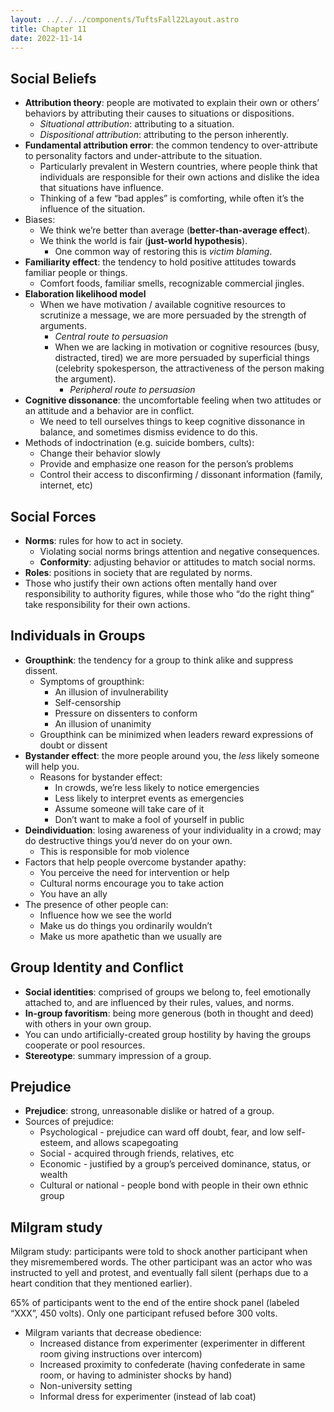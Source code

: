 ```yaml
---
layout: ../../../components/TuftsFall22Layout.astro
title: Chapter 11
date: 2022-11-14
---
```


## Social Beliefs

- **Attribution theory**: people are motivated to explain their own or others’ behaviors by attributing their causes to situations or dispositions. 
	- *Situational attribution*: attributing to a situation. 
	- *Dispositional attribution*: attributing to the person inherently. 
- **Fundamental attribution error**: the common tendency to over-attribute to personality factors and under-attribute to the situation. 
	- Particularly prevalent in Western countries, where people think that individuals are responsible for their own actions and dislike the idea that situations have influence. 
	- Thinking of a few “bad apples” is comforting, while often it’s the influence of the situation. 
- Biases:
	- We think we’re better than average (**better-than-average effect**).
	- We think the world is fair (**just-world hypothesis**).
		- One common way of restoring this is *victim blaming*. 
- **Familiarity effect**: the tendency to hold positive attitudes towards familiar people or things. 
	- Comfort foods, familiar smells, recognizable commercial jingles. 
- **Elaboration likelihood model**
	- When we have motivation / available cognitive resources to scrutinize a message, we are more persuaded by the strength of arguments. 
		- *Central route to persuasion*
		- When we are lacking in motivation or cognitive resources (busy, distracted, tired) we are more persuaded by superficial things (celebrity spokesperson, the attractiveness of the person making the argument). 
			- *Peripheral route to persuasion*
- **Cognitive dissonance**: the uncomfortable feeling when two attitudes or an attitude and a behavior are in conflict. 
	- We need to tell ourselves things to keep cognitive dissonance in balance, and sometimes dismiss evidence to do this. 
- Methods of indoctrination (e.g. suicide bombers, cults): 
	- Change their behavior slowly
	- Provide and emphasize one reason for the person’s problems
	- Control their access to disconfirming / dissonant information (family, internet, etc)


## Social Forces

- **Norms**: rules for how to act in society. 
	- Violating social norms brings attention and negative consequences. 
	- **Conformity**: adjusting behavior or attitudes to match social norms. 
- **Roles**: positions in society that are regulated by norms. 
- Those who justify their own actions often mentally hand over responsibility to authority figures, while those who “do the right thing” take responsibility for their own actions. 


## Individuals in Groups

- **Groupthink**: the tendency for a group to think alike and suppress dissent. 
	- Symptoms of groupthink:
		- An illusion of invulnerability
		- Self-censorship
		- Pressure on dissenters to conform
		- An illusion of unanimity
	- Groupthink can be minimized when leaders reward expressions of doubt or dissent
- **Bystander effect**: the more people around you, the *less* likely someone will help you. 
	- Reasons for bystander effect:
		- In crowds, we’re less likely to notice emergencies
		- Less likely to interpret events as emergencies
		- Assume someone will  take care of it
		- Don’t want to make a fool of yourself in public
- **Deindividuation**: losing awareness of your individuality in a crowd; may do destructive things you’d never do on your own. 
	- This is responsible for mob violence
- Factors that help people overcome bystander apathy:
	- You perceive the need for intervention or help
	- Cultural norms encourage you to take action
	- You have an ally
- The presence of other people can:
	- Influence how we see the world
	- Make us do things you ordinarily wouldn’t
	- Make us more apathetic than we usually are


## Group Identity and Conflict

- **Social identities**: comprised of groups we belong to, feel emotionally attached to, and are influenced by their rules, values, and norms. 
- **In-group favoritism**: being more generous (both in thought and deed) with others in your own group. 
- You can undo artificially-created group hostility by having the groups cooperate or pool resources. 
- **Stereotype**: summary impression of a group. 

## Prejudice

- **Prejudice**: strong, unreasonable dislike or hatred of a group. 
- Sources of prejudice: 
	- Psychological - prejudice can ward off doubt, fear, and low self-esteem, and allows scapegoating
	- Social - acquired through friends, relatives, etc
	- Economic - justified by a group’s perceived dominance, status, or wealth
	- Cultural or national - people bond with people in their own ethnic group


## Milgram study

Milgram study: participants were told to shock another participant when they misremembered words. The other participant was an actor who was instructed to yell and protest, and eventually fall silent (perhaps due to a heart condition that they mentioned earlier). 

65% of participants went to the end of the entire shock panel (labeled “XXX”, 450 volts). Only one participant refused before 300 volts. 

- Milgram variants that decrease obedience: 
	- Increased distance from experimenter (experimenter in different room giving instructions over intercom)
	- Increased proximity to confederate (having confederate in same room, or having to administer shocks by hand)
	- Non-university setting
	- Informal dress for experimenter (instead of lab coat)